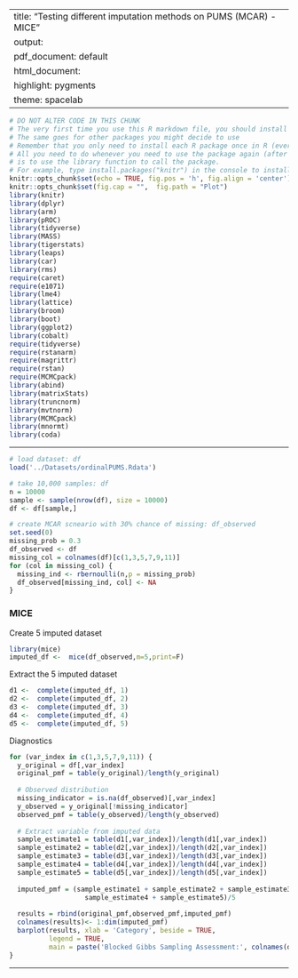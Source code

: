 
---
title: "Testing different imputation methods on PUMS (MCAR) - MICE"
output:
  pdf_document: default
  html_document:
    highlight: pygments
    theme: spacelab
---

```r
# DO NOT ALTER CODE IN THIS CHUNK
# The very first time you use this R markdown file, you should install each of the packages below.
# The same goes for other packages you might decide to use
# Remember that you only need to install each R package once in R (ever -- unless you change computers).
# All you need to do whenever you need to use the package again (after restarting the R session),
# is to use the library function to call the package.
# For example, type install.packages("knitr") in the console to install the knitr package. 
knitr::opts_chunk$set(echo = TRUE, fig.pos = 'h', fig.align = 'center')
knitr::opts_chunk$set(fig.cap = "",  fig.path = "Plot")
library(knitr)
library(dplyr)
library(arm)
library(pROC)
library(tidyverse)
library(MASS)
library(tigerstats)
library(leaps)
library(car)
library(rms)
require(caret)
require(e1071)
library(lme4) 
library(lattice)
library(broom)
library(boot)
library(ggplot2)
library(cobalt)
require(tidyverse)
require(rstanarm)
require(magrittr)
require(rstan)
require(MCMCpack)
library(abind)
library(matrixStats)
library(truncnorm)
library(mvtnorm)
library(MCMCpack)
library(mnormt)
library(coda)
```

* * *
```r
# load dataset: df
load('../Datasets/ordinalPUMS.Rdata')

# take 10,000 samples: df
n = 10000
sample <- sample(nrow(df), size = 10000)
df <- df[sample,]

# create MCAR scneario with 30% chance of missing: df_observed
set.seed(0)
missing_prob = 0.3
df_observed <- df
missing_col = colnames(df)[c(1,3,5,7,9,11)]
for (col in missing_col) {
  missing_ind <- rbernoulli(n,p = missing_prob)
  df_observed[missing_ind, col] <- NA
}
```


### MICE
Create 5 imputed dataset
```r
library(mice)
imputed_df <-  mice(df_observed,m=5,print=F)
```

Extract the 5 imputed dataset
```r
d1 <-  complete(imputed_df, 1)
d2 <-  complete(imputed_df, 2)
d3 <-  complete(imputed_df, 3)
d4 <-  complete(imputed_df, 4)
d5 <-  complete(imputed_df, 5)
```

Diagnostics

```r
for (var_index in c(1,3,5,7,9,11)) {
  y_original = df[,var_index]
  original_pmf = table(y_original)/length(y_original)
  
  # Observed distribution
  missing_indicator = is.na(df_observed)[,var_index]
  y_observed = y_original[!missing_indicator]
  observed_pmf = table(y_observed)/length(y_observed)
  
  # Extract variable from imputed data
  sample_estimate1 = table(d1[,var_index])/length(d1[,var_index])
  sample_estimate2 = table(d2[,var_index])/length(d2[,var_index])
  sample_estimate3 = table(d3[,var_index])/length(d3[,var_index])
  sample_estimate4 = table(d4[,var_index])/length(d4[,var_index])
  sample_estimate5 = table(d5[,var_index])/length(d5[,var_index])
  
  imputed_pmf = (sample_estimate1 + sample_estimate2 + sample_estimate3 +
                   sample_estimate4 + sample_estimate5)/5
  
  results = rbind(original_pmf,observed_pmf,imputed_pmf)
  colnames(results)<- 1:dim(imputed_pmf)
  barplot(results, xlab = 'Category', beside = TRUE, 
          legend = TRUE, 
          main = paste('Blocked Gibbs Sampling Assessment:', colnames(df)[var_index]))
}
```
* * *



